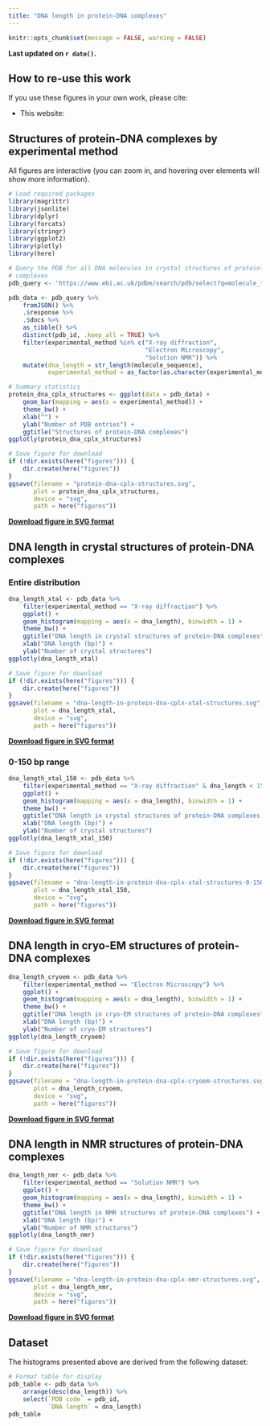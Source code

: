 ```yaml
---
title: "DNA length in protein-DNA complexes"
---
```


```r
knitr::opts_chunk$set(message = FALSE, warning = FALSE)
```

**Last updated on `r date()`.**

## How to re-use this work

If you use these figures in your own work, please cite:

- This website: 

## Structures of protein-DNA complexes by experimental method

All figures are interactive (you can zoom in, and hovering over elements will
show more information).

```r
# Load required packages
library(magrittr)
library(jsonlite)
library(dplyr)
library(forcats)
library(stringr)
library(ggplot2)
library(plotly)
library(here)

# Query the PDB for all DNA molecules in crystal structures of protein-DNA
# complexes
pdb_query <- 'https://www.ebi.ac.uk/pdbe/search/pdb/select?q=molecule_type:%22DNA%22%20AND%20assembly_composition:%22DNA/protein%20complex%22&fl=pdb_id,molecule_sequence,experimental_method&rows=1000000&wt=json'

pdb_data <- pdb_query %>% 
    fromJSON() %>% 
    .$response %>% 
    .$docs %>% 
    as_tibble() %>% 
    distinct(pdb_id, .keep_all = TRUE) %>% 
    filter(experimental_method %in% c("X-ray diffraction",
                                      "Electron Microscopy",
                                      "Solution NMR")) %>% 
    mutate(dna_length = str_length(molecule_sequence),
           experimental_method = as_factor(as.character(experimental_method)))

# Summary statistics
protein_dna_cplx_structures <- ggplot(data = pdb_data) +
    geom_bar(mapping = aes(x = experimental_method)) +
    theme_bw() +
    xlab("") +
    ylab("Number of PDB entries") +
    ggtitle("Structures of protein-DNA complexes")
ggplotly(protein_dna_cplx_structures)
```

```r
# Save figure for download
if (!dir.exists(here("figures"))) {
    dir.create(here("figures"))
}
ggsave(filename = "protein-dna-cplx-structures.svg",
       plot = protein_dna_cplx_structures,
       device = "svg",
       path = here("figures"))
```

[**Download figure in SVG format**](figures/protein-dna-cplx-structures.svg)

## DNA length in crystal structures of protein-DNA complexes
### Entire distribution

```r
dna_length_xtal <- pdb_data %>% 
    filter(experimental_method == "X-ray diffraction") %>% 
    ggplot() +
    geom_histogram(mapping = aes(x = dna_length), binwidth = 1) +
    theme_bw() +
    ggtitle("DNA length in crystal structures of protein-DNA complexes") +
    xlab("DNA length (bp)") +
    ylab("Number of crystal structures")
ggplotly(dna_length_xtal)
```

```r
# Save figure for download
if (!dir.exists(here("figures"))) {
    dir.create(here("figures"))
}
ggsave(filename = "dna-length-in-protein-dna-cplx-xtal-structures.svg",
       plot = dna_length_xtal,
       device = "svg",
       path = here("figures"))
```

[**Download figure in SVG format**](figures/dna-length-in-protein-dna-cplx-xtal-structures.svg)

### 0-150 bp range

```r
dna_length_xtal_150 <- pdb_data %>% 
    filter(experimental_method == "X-ray diffraction" & dna_length < 151) %>% 
    ggplot() +
    geom_histogram(mapping = aes(x = dna_length), binwidth = 1) +
    theme_bw() +
    ggtitle("DNA length in crystal structures of protein-DNA complexes (0-150 bp)") +
    xlab("DNA length (bp)") +
    ylab("Number of crystal structures")
ggplotly(dna_length_xtal_150)
```

```r
# Save figure for download
if (!dir.exists(here("figures"))) {
    dir.create(here("figures"))
}
ggsave(filename = "dna-length-in-protein-dna-cplx-xtal-structures-0-150.svg",
       plot = dna_length_xtal_150,
       device = "svg",
       path = here("figures"))
```

[**Download figure in SVG format**](figures/dna-length-in-protein-dna-cplx-xtal-structures-0-150.svg)

## DNA length in cryo-EM structures of protein-DNA complexes

```r
dna_length_cryoem <- pdb_data %>% 
    filter(experimental_method == "Electron Microscopy") %>% 
    ggplot() +
    geom_histogram(mapping = aes(x = dna_length), binwidth = 1) +
    theme_bw() +
    ggtitle("DNA length in cryo-EM structures of protein-DNA complexes") +
    xlab("DNA length (bp)") +
    ylab("Number of cryo-EM structures")
ggplotly(dna_length_cryoem)
```

```r
# Save figure for download
if (!dir.exists(here("figures"))) {
    dir.create(here("figures"))
}
ggsave(filename = "dna-length-in-protein-dna-cplx-cryoem-structures.svg",
       plot = dna_length_cryoem,
       device = "svg",
       path = here("figures"))
```

[**Download figure in SVG format**](figures/dna-length-in-protein-dna-cplx-cryoem-structures.svg)

## DNA length in NMR structures of protein-DNA complexes

```r
dna_length_nmr <- pdb_data %>% 
    filter(experimental_method == "Solution NMR") %>% 
    ggplot() +
    geom_histogram(mapping = aes(x = dna_length), binwidth = 1) +
    theme_bw() +
    ggtitle("DNA length in NMR structures of protein-DNA complexes") +
    xlab("DNA length (bp)") +
    ylab("Number of NMR structures")
ggplotly(dna_length_nmr)
```

```r
# Save figure for download
if (!dir.exists(here("figures"))) {
    dir.create(here("figures"))
}
ggsave(filename = "dna-length-in-protein-dna-cplx-nmr-structures.svg",
       plot = dna_length_nmr,
       device = "svg",
       path = here("figures"))
```

[**Download figure in SVG format**](figures/dna-length-in-protein-dna-cplx-nmr-structures.svg)

## Dataset

The histograms presented above are derived from the following dataset:

```r
# Format table for display
pdb_table <- pdb_data %>% 
    arrange(desc(dna_length)) %>% 
    select(`PDB code` = pdb_id,
           `DNA length` = dna_length)
pdb_table
```
